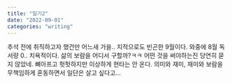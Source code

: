 ```yaml
---
title: "일기2"
date: "2022-09-01"
categories: "writing"
---
```


추석 전에 취직하고자 했건만 어느새 가을.. 지적으로도 빈곤한 9월이다. 와중에 8월 독서량 0.. 치욕적이다. 삶의 보람을 어디서 구할까?ㅋㅋ 어떤 것을 써야하는진 당연히 묻지 않았네. 뼈아프고 헛헛하지만 이상하게 현타는 안 온다. 의미와 재미, 재미와 보람을 무책임하게 혼동하면서 일단은 살고 싶다고...